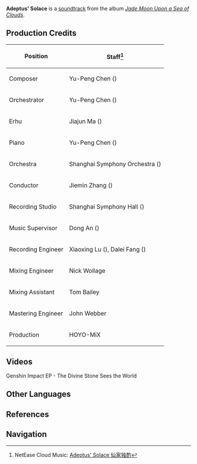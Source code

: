 {{Soundtrack Infobox
|title          =
|image          = Jade Moon Upon a Sea of Clouds.jpg
|album          = Jade Moon Upon a Sea of Clouds
|disc           = 2
|number         = 48
|featured       =
|featured2      =
|featured3      =
|featured_disc  =
|featured_disc2 =
|featured_disc3 =
|youtube_id     = c0jZ7sPyouE
|youtube_time   = 1199
|spotify_id     = 0h7jrdRdNBclcJruULyNwC
|played_in      = Jueyun Karst
|during         = [[Jueyun Karst]]
|domain         =
|previous       = Spring in Clouds
|next           = The Absence of Adepti
}}
'''Adeptus' Solace''' is a [[soundtrack]] from the album ''[[Jade Moon Upon a Sea of Clouds]]''.

==Production Credits==
{| class="wikitable" style="text-align:left; height:0.5em"
! Position
! Staff<ref>NetEase Cloud Music: [https://music.163.com/#/song?id=1492276640 Adeptus' Solace 仙家独酌]</ref>
|-
! Composer
| Yu-Peng Chen ({{Lang|zh=陈致逸|mini=1}})
|-
! Orchestrator
| Yu-Peng Chen ({{Lang|zh=陈致逸|mini=1}})
|-
! Erhu
| Jiajun Ma ({{Lang|zh=马稼骏|mini=1}})
|-
! Piano
| Yu-Peng Chen ({{Lang|zh=陈致逸|mini=1}})
|-
! Orchestra
| Shanghai Symphony Orchestra ({{Lang|zh=上海交响乐团|mini=1}})
|-
! Conductor
| Jiemin Zhang ({{Lang|zh=张洁敏|mini=1}})
|-
! Recording Studio
| Shanghai Symphony Hall ({{Lang|zh=上海交响乐团音乐厅|mini=1}})
|-
! Music Supervisor
| Dong An ({{Lang|zh=安栋|mini=1}})
|-
! Recording Engineer
| Xiaoxing Lu ({{Lang|zh=陆晓幸|mini=1}}), Dalei Fang ({{Lang|zh=房大磊|mini=1}})
|-
! Mixing Engineer
| Nick Wollage
|-
! Mixing Assistant
| Tom Bailey
|-
! Mastering Engineer
| John Webber
|-
! Production
| HOYO-MiX
|}

==Videos==
<gallery hideaddbutton="true" captionalign="center">
Genshin Impact EP - The Divine Stone Sees the World
</gallery>

==Other Languages==
{{Other Languages|default_hidden = 1
|en      = Adeptus' Solace
|zhs     = 仙家独酌
|zhs_rm  = Xiānjiā Dúzhuó
|zht     = 仙家獨酌
|zht_rm  = Xiānjiā Dúzhuó
|ja      = 仙人の独酌
|ja_rm   = Sennin no Dokushaku
}}

==References==
{{Reflist}}

==Navigation==
{{Soundtrack Navbox|Jade Moon Upon a Sea of Clouds}}